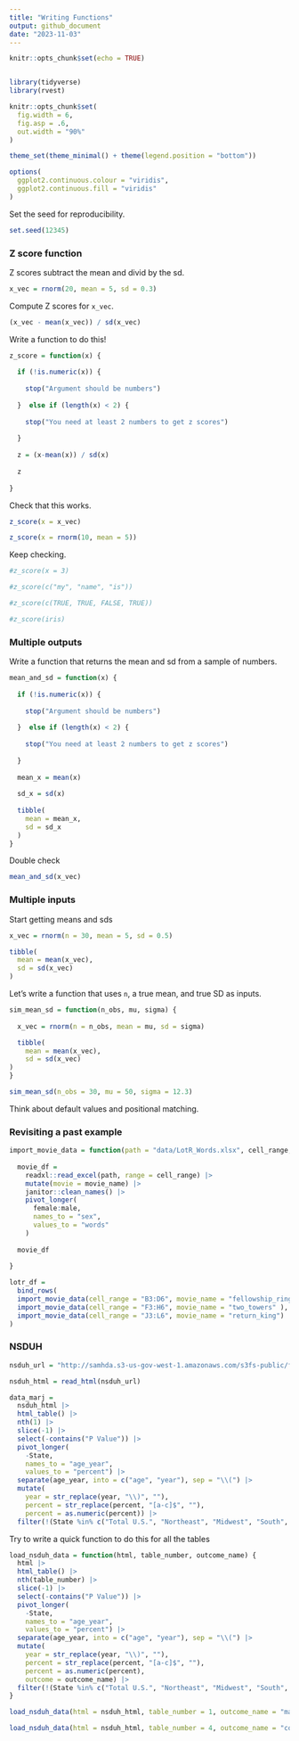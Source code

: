 ```yaml
---
title: "Writing Functions"
output: github_document
date: "2023-11-03"
---
```


```r
knitr::opts_chunk$set(echo = TRUE)


library(tidyverse)
library(rvest)

knitr::opts_chunk$set(
  fig.width = 6,
  fig.asp = .6,
  out.width = "90%"
)

theme_set(theme_minimal() + theme(legend.position = "bottom"))

options(
  ggplot2.continuous.colour = "viridis",
  ggplot2.continuous.fill = "viridis"
)
```


Set the seed for reproducibility.

```r
set.seed(12345)
```

### Z score function

Z scores subtract the mean and divid by the sd.

```r
x_vec = rnorm(20, mean = 5, sd = 0.3)
```

Compute Z scores for `x_vec`.

```r
(x_vec - mean(x_vec)) / sd(x_vec)
```

Write a function to do this!

```r
z_score = function(x) {
  
  if (!is.numeric(x)) {
    
    stop("Argument should be numbers")
    
  }  else if (length(x) < 2) {
    
    stop("You need at least 2 numbers to get z scores")
    
  }
  
  z = (x-mean(x)) / sd(x) 
 
  z
 
}
```

Check that this works.

```r
z_score(x = x_vec)

z_score(x = rnorm(10, mean = 5))
```

Keep checking. 

```r
#z_score(x = 3)

#z_score(c("my", "name", "is"))

#z_score(c(TRUE, TRUE, FALSE, TRUE))

#z_score(iris)
```

### Multiple outputs

Write a function that returns the mean and sd from a sample of numbers.

```r
mean_and_sd = function(x) {
  
  if (!is.numeric(x)) {
    
    stop("Argument should be numbers")
    
  }  else if (length(x) < 2) {
    
    stop("You need at least 2 numbers to get z scores")
    
  }
  
  mean_x = mean(x)
  
  sd_x = sd(x)
  
  tibble(
    mean = mean_x,
    sd = sd_x
  )
}
```

Double check 

```r
mean_and_sd(x_vec)
```

### Multiple inputs

Start getting means and sds
```r
x_vec = rnorm(n = 30, mean = 5, sd = 0.5)

tibble(
  mean = mean(x_vec),
  sd = sd(x_vec)
)
```

Let's write a function that uses `n`, a true mean, and true SD as inputs.

```r
sim_mean_sd = function(n_obs, mu, sigma) {
  
  x_vec = rnorm(n = n_obs, mean = mu, sd = sigma)

  tibble(
    mean = mean(x_vec),
    sd = sd(x_vec)
)
}

sim_mean_sd(n_obs = 30, mu = 50, sigma = 12.3)
```

Think about default values and positional matching. 

### Revisiting a past example

```r
import_movie_data = function(path = "data/LotR_Words.xlsx", cell_range, movie_name) {
  
  movie_df = 
    readxl::read_excel(path, range = cell_range) |> 
    mutate(movie = movie_name) |> 
    janitor::clean_names() |> 
    pivot_longer(
      female:male,
      names_to = "sex",
      values_to = "words"
    )
  
  movie_df
  
}

lotr_df = 
  bind_rows(
  import_movie_data(cell_range = "B3:D6", movie_name = "fellowship_ring"),
  import_movie_data(cell_range = "F3:H6", movie_name = "two_towers" ),
  import_movie_data(cell_range = "J3:L6", movie_name = "return_king")
)
```

### NSDUH

```r
nsduh_url = "http://samhda.s3-us-gov-west-1.amazonaws.com/s3fs-public/field-uploads/2k15StateFiles/NSDUHsaeShortTermCHG2015.htm"

nsduh_html = read_html(nsduh_url)

data_marj = 
  nsduh_html |> 
  html_table() |> 
  nth(1) |>
  slice(-1) |> 
  select(-contains("P Value")) |>
  pivot_longer(
    -State,
    names_to = "age_year", 
    values_to = "percent") |>
  separate(age_year, into = c("age", "year"), sep = "\\(") |>
  mutate(
    year = str_replace(year, "\\)", ""),
    percent = str_replace(percent, "[a-c]$", ""),
    percent = as.numeric(percent)) |>
  filter(!(State %in% c("Total U.S.", "Northeast", "Midwest", "South", "West")))
```

Try to write a quick function to do this for all the tables


```r
load_nsduh_data = function(html, table_number, outcome_name) {
  html |> 
  html_table() |> 
  nth(table_number) |>
  slice(-1) |> 
  select(-contains("P Value")) |>
  pivot_longer(
    -State,
    names_to = "age_year", 
    values_to = "percent") |>
  separate(age_year, into = c("age", "year"), sep = "\\(") |>
  mutate(
    year = str_replace(year, "\\)", ""),
    percent = str_replace(percent, "[a-c]$", ""),
    percent = as.numeric(percent),
    outcome = outcome_name) |>
  filter(!(State %in% c("Total U.S.", "Northeast", "Midwest", "South", "West")))
}

load_nsduh_data(html = nsduh_html, table_number = 1, outcome_name = "marj")

load_nsduh_data(html = nsduh_html, table_number = 4, outcome_name = "cocaine")
```


